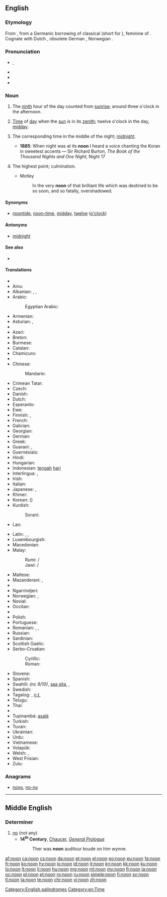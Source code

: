 ==English==
{{wikipedia}}

===Etymology===
From {{etyl|ang|en}} {{term/t|ang|nōn}}, from a Germanic borrowing of classical {{etyl|la|en}} {{term/t|la|nōna||ninth hour}} (short for {{term/t|la|nōna}} {{term/t|la|hōra}}), feminine of {{term/t|la|nōnus||ninth}}.  Cognate with Dutch {{term|noen|lang=nl}}, obsolete German {{term|Non|lang=de}}, Norwegian {{term|non|lang=no}}.

===Pronunciation===
* {{IPA|/nuːn/}}, {{X-SAMPA|/nu:n/}}
* {{audio|en-us-noon.ogg|Audio (US)}}
* {{audio|En-uk-noon.ogg|Audio (UK)}}
* {{rhymes|uːn}}

===Noun===
{{en-noun}}

# {{context|obsolete|lang=en}} The [[ninth]] hour of the day counted from [[sunrise]]; around three o'clock in the afternoon.
# [[time|Time]] of [[day]] when the [[sun]] is in its [[zenith]]; twelve o'clock in the day, [[midday]].
# {{context|obsolete|lang=en}} The corresponding time in the middle of the night; [[midnight]].
#* '''1885''': When night was at its '''noon''' I heard a voice chanting the Koran in sweetest accents — Sir Richard Burton, ''The Book of the Thousand Nights and One Night'', Night 17
# {{context|figurative|lang=en}} The highest point; culmination.
#* Motley
#*: In the very '''noon''' of that brilliant life which was destined to be so soon, and so fatally, overshadowed.

====Synonyms====
* {{sense|twelve o'clock in the day}} [[noontide]], [[noon-time]], [[midday]], [[twelve]] ([[o'clock]])

====Antonyms====
* {{sense|middle of the night}} [[midnight]]

====See also====
* {{list:times of day/en}}

====Translations====
{{trans-top|midday}}
* {{trreq|ab}}
* Ainu: {{t|ain|トノㇱキ|tr=tonoski}}
* Albanian: {{t+|sq|drekë|?}}, {{t+|sq|mesditë}}, {{t|sq|drekëhera}}
* Arabic: {{t+|ar|ظهر|m|tr=Zuhr|sc=Arab}}
*: Egyptian Arabic: {{t|arz|ظهر|m|tr=ḍohr|sc=Arab}}
* Armenian: {{t|hy|կեսօր|tr=kesòr}}
* Asturian: {{t|ast|meudía|m}}, {{t|ast|mediudía|m}}
* {{trreq|av}}
* Azeri: {{t|az|günorta}}
* Breton: {{t+|br|kreisteiz|m}}
* Burmese: {{t+|my|မွန်းတည့်|sc=Mymr}}
* Catalan: {{t+|ca|migdia|m}}
* Chamicuro: {{t|ccc|yas̈htijka mo'sojko}}
* {{trreq|ce}}
* Chinese:
*: Mandarin: {{t|cmn|正午|tr=zhèngwǔ|sc=Hani}}
* Crimean Tatar: {{t|crh|üyle}}
* Czech: {{t+|cs|poledne|n}}
* Danish: {{t+|da|middag|c}}
* Dutch: {{t+|nl|middag|m}}
* Esperanto: {{t|eo|tagmezo}}
* Ewe: {{t|ee|ŋdɔ}}
* Finnish: {{t+|fi|keskipäivä}}, {{t+|fi|puolipäivä}}
* French: {{t+|fr|midi|m}}
* Galician: {{t|gl|mediodía|m}}
* Georgian: {{t|ka|შუადღე|tr=šuadḡe|sc=Geor}}
* German: {{t+|de|Mittag|m}}
* Greek: {{t+|el|μεσημέρι|n|tr=mesiméri}}
* Guaraní: {{t|gn|asaje}}, {{t|gn|asajepyte}}
* Guernésiais: {{t|roa-grn|méjeu|m}}
* Hindi: {{t|hi|दोपहर|m|tr=dopahar|sc=Deva}}
* Hungarian: {{t+|hu|dél}}
* Indonesian: [[tengah]] [[hari]]
* Interlingua: {{t|ia|mediedie}}, {{t|ia|meridie}}
* Irish: {{t|ga|nóin|f}}
* Italian: {{t+|it|mezzogiorno|m}}
* Japanese: {{t+|ja|正午|tr=しょうご, shōgo|sc=Jpan}}, {{t|ja|真昼|tr=まひる, mahiru|sc=Jpan}}
* Khmer: {{t|km|ថ្ងៃត្រង់|sc=Khmr|tr=tŋay trɑŋ}}
* Korean: {{t+|ko|정오|tr=jeong-o|sc=Kore}} ({{t+|ko|正午|sc=Kore}})
* Kurdish:
*: Sorani: {{t|ku|نیوه‌ڕۆ}}
* Lao: {{t|lo|ເວລາທ່ຽງມື້|sc=Laoo}}
{{trans-mid}}
* Latin: {{t+|la|meridies|m}}, {{t|la|meridianum tempus|n}}, {{t|la|medium diei|n}}
* Luxembourgish: {{t|lb|Mëtteg|m}}
* Macedonian: {{t|mk|пладне|n|tr=pládne}}
* Malay:
*: Rumi: {{t|ms|tengah hari}} / {{t|ms|tengari}}
*: Jawi: {{t|ms|تڠه هاري|sc=Arab}} / {{t|ms|تڠاري|sc=Arab}}
* Maltese: {{t|mt|nofsinhar|m}}
* Mazanderani: {{t|mzn|چاشت|tr=cašt|sc=mzn-Arab}}, {{t|mzn|چاشت‌سری|tr=caštseri|sc=mzn-Arab}}
* {{trreq|mn}}
* Ngarrindjeri: {{t|nay|gauwel}}
* Norwegian: {{t+|no|middag|m}}, {{t+|no|non|m}} {{qualifier|archaic}}
* Novial: {{t|nov|medidie}}
* Occitan: {{t+|oc|miègjorn|m}}
* {{trreq|os}}
* Polish: {{t+|pl|południe|n}}
* Portuguese: {{t+|pt|meio-dia|m}}
* Romanian: {{t|ro|amiază|f}}, {{t|ro|miezul zilei|n}}, {{t|ro|mijloc de zi|n}}
* Russian: {{t+|ru|полдень|m|tr=pólden’|sc=Cyrl}}
* Sardinian: {{t|sc|mesu die}}
* Scottish Gaelic: {{t|gd|meadhan-là|m}}
* Serbo-Croatian:
*: Cyrillic: {{t|sh|подне|n}}
*: Roman: {{t|sh|podne|n}}
* Slovene: {{t+|sl|poldan|m}}
* Spanish: {{t+|es|mediodía|m}}
* Swahili: {{t|sw|adhuuri}} ''(nc 9/10)'', [[saa sita]], {{t+|sw|mchana}}, {{t+|sw|adhuhuri}}
* Swedish: {{t+|sv|middag|c}}
* Tagalog: {{t|tl|tanghali}}, [[n.t.]]
* Telugu: {{t+|te|మధ్యాహ్నము|tr=madhyāhnamu}}
* Thai: {{t|th|เที่ยงวัน|tr=tîang wan}}
* {{trreq|bo}}
* Tupinambá: [[asaîé]]
* Turkish: {{t+|tr|öğle}}
* Tuvan: {{t|tyv|дүш|tr=düš}}
* Ukrainian: {{t|uk|полудень|m|tr=poluden'|sc=Cyrl}}
* Urdu: {{t|ur|دوپہر|m|tr=dopahar|sc=ur-Arab}}
* Vietnamese: {{t|vi|buổi trưa}}
* Volapük: {{t+|vo|zedel}}
* Welsh: {{t+|cy|canol dydd|m}}, {{t|cy|hanner dydd}}
* West Frisian: {{t|fy|middei|c}}
* Zulu: {{t+|zu|imini|c9|c10}}
{{trans-bottom}}

{{trans-see|midnight}}

===Anagrams===
* [[nono#English|nono]], [[no-no#English|no-no]]

[[Category:English palindromes]]
[[Category:en:Time]]

----

==Middle English==

===Determiner===
{{head|enm|determiner}}

# [[no]] (not any)
#* '''14<sup>th</sup> Century''', [[w:Geoffrey Chaucer|Chaucer]], ''[[s:The Canterbury Tales/General Prologue|General Prologue]]''
#*: Ther was '''noon''' auditour koude on him wynne.
#*:: <!--please translate this into Modern English-->
{{attention|enm|more parts of speech?}}

[[af:noon]]
[[ca:noon]]
[[cs:noon]]
[[da:noon]]
[[et:noon]]
[[el:noon]]
[[eo:noon]]
[[eu:noon]]
[[fa:noon]]
[[fr:noon]]
[[ko:noon]]
[[hy:noon]]
[[io:noon]]
[[id:noon]]
[[it:noon]]
[[kn:noon]]
[[kk:noon]]
[[ku:noon]]
[[lo:noon]]
[[lt:noon]]
[[li:noon]]
[[hu:noon]]
[[mg:noon]]
[[ml:noon]]
[[my:noon]]
[[fj:noon]]
[[ja:noon]]
[[oc:noon]]
[[pl:noon]]
[[pt:noon]]
[[ro:noon]]
[[ru:noon]]
[[simple:noon]]
[[fi:noon]]
[[sv:noon]]
[[tl:noon]]
[[ta:noon]]
[[te:noon]]
[[chr:noon]]
[[vi:noon]]
[[zh:noon]]